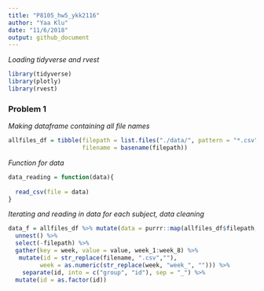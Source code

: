 ```yaml
---
title: "P8105_hw5_ykk2116"
author: "Yaa Klu"
date: "11/6/2018"
output: github_document
---
```


_Loading tidyverse and rvest_

```r
library(tidyverse)
library(plotly)
library(rvest)
```


### Problem 1


_Making dataframe containing all file names_

```r
allfiles_df = tibble(filepath = list.files("./data/", pattern = "*.csv", full.names = TRUE),
                     filename = basename(filepath))
```


_Function for data_

```r
data_reading = function(data){
  
  read_csv(file = data)
}
```


_Iterating and reading in data for each subject, data cleaning_

```r
data_f = allfiles_df %>% mutate(data = purrr::map(allfiles_df$filepath, data_reading)) %>%
  unnest() %>% 
  select(-filepath) %>%
  gather(key = week, value = value, week_1:week_8) %>%
   mutate(id = str_replace(filename, ".csv",""),
         week = as.numeric(str_replace(week, "week_", ""))) %>%
    separate(id, into = c("group", "id"), sep = "_") %>% 
  mutate(id = as.factor(id))  
``` 





